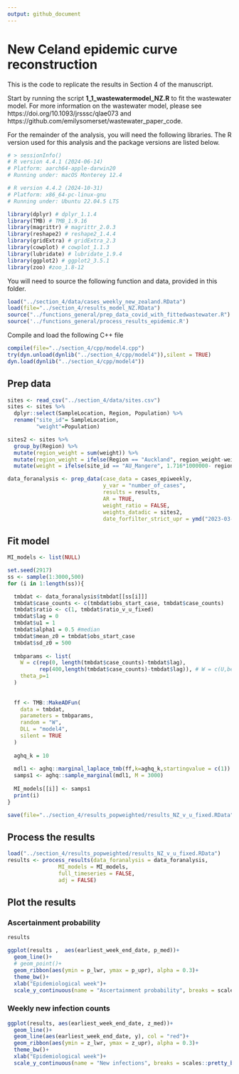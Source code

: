 ```yaml
---
output: github_document
---
```


<!-- README.md is generated from the README.Rmd. Please edit that file -->

# New Celand epidemic curve reconstruction
This is the code to replicate the results in Section 4 of the manuscript. 

Start by running the script **1_1_wastewatermodel_NZ.R** to fit the wastewater model. For more information on the wastewater model, please see https://doi.org/10.1093/jrsssc/qlae073 and https://github.com/emilysomerset/wastewater_paper_code. 

For the remainder of the analysis, you will need the following libraries. The R version used for this analysis and the package versions are listed below.

```r
# > sessionInfo()
# R version 4.4.1 (2024-06-14)
# Platform: aarch64-apple-darwin20
# Running under: macOS Monterey 12.4

# R version 4.4.2 (2024-10-31)
# Platform: x86_64-pc-linux-gnu
# Running under: Ubuntu 22.04.5 LTS

library(dplyr) # dplyr_1.1.4
library(TMB) # TMB_1.9.16
library(magrittr) # magrittr_2.0.3
library(reshape2) # reshape2_1.4.4
library(gridExtra) # gridExtra_2.3
library(cowplot) # cowplot_1.1.3
library(lubridate) # lubridate_1.9.4
library(ggplot2) # ggplot2_3.5.1
library(zoo) #zoo_1.8-12
```

You will need to source the following function and data, provided in this folder. 
```r
load("../section_4/data/cases_weekly_new_zealand.RData")
load(file="../section_4/results_model_NZ.RData")
source("../functions_general/prep_data_covid_with_fittedwastewater.R")
source('../functions_general/process_results_epidemic.R')
```

Compile and load the following C++ file
```r
compile(file="../section_4/cpp/model4.cpp")
try(dyn.unload(dynlib("../section_4/cpp/model4")),silent = TRUE)
dyn.load(dynlib("../section_4/cpp/model4"))
```

## Prep data

```r
sites <- read_csv("../section_4/data/sites.csv")
sites <- sites %>% 
  dplyr::select(SampleLocation, Region, Population) %>% 
  rename("site_id"= SampleLocation,
         "weight"=Population)

sites2 <- sites %>% 
  group_by(Region) %>% 
  mutate(region_weight = sum(weight)) %>% 
  mutate(region_weight = ifelse(Region == "Auckland", region_weight-weight[which(site_id == "AU_Mangere")], region_weight)) %>% 
  mutate(weight = ifelse(site_id == "AU_Mangere", 1.716*1000000- region_weight, weight))

data_foranalysis <- prep_data(case_data = cases_epiweekly,
                              y_var = "number_of_cases",
                              results = results,
                              AR = TRUE,
                              weight_ratio = FALSE,
                              weights_datadic = sites2,
                              date_forfilter_strict_upr = ymd("2023-03-31"))
```

## Fit model

```r
MI_models <- list(NULL)

set.seed(2917)
ss <- sample(1:3000,500)
for (i in 1:length(ss)){

  tmbdat <- data_foranalysis$tmbdat[[ss[i]]]
  tmbdat$case_counts <- c(tmbdat$obs_start_case, tmbdat$case_counts)
  tmbdat$ratio <- c(1, tmbdat$ratio_v_u_fixed)
  tmbdat$lag = 0
  tmbdat$u1 = 1
  tmbdat$alpha1 = 0.5 #median
  tmbdat$mean_z0 = tmbdat$obs_start_case
  tmbdat$sd_z0 = 500
  
  tmbparams <- list(
    W = c(rep(0, length(tmbdat$case_counts)-tmbdat$lag), 
          rep(400,length(tmbdat$case_counts)-tmbdat$lag)), # W = c(U,beta,Z); 
    theta_p=1
  )
  
  
  ff <- TMB::MakeADFun(
    data = tmbdat,
    parameters = tmbparams,
    random = "W",
    DLL = "model4",
    silent = TRUE
  )
  
  aghq_k = 10
  
  mdl1 <- aghq::marginal_laplace_tmb(ff,k=aghq_k,startingvalue = c(1))
  samps1 <- aghq::sample_marginal(mdl1, M = 3000) 
  
  MI_models[[i]] <- samps1
  print(i)
}

save(file="../section_4/results_popweighted/results_NZ_v_u_fixed.RData", list = "MI_models")
```

## Process the results

```r
load("../section_4/results_popweighted/results_NZ_v_u_fixed.RData")
results <- process_results(data_foranalysis = data_foranalysis,
                MI_models = MI_models,
                full_timeseries = FALSE,
                adj = FALSE)
```

## Plot the results

### Ascertainment probability

```r

results

ggplot(results ,  aes(earliest_week_end_date, p_med))+
  geom_line()+
  # geom_point()+
  geom_ribbon(aes(ymin = p_lwr, ymax = p_upr), alpha = 0.3)+
  theme_bw()+
  xlab("Epidemiological week")+ 
  scale_y_continuous(name = "Ascertainment probability", breaks = scales::pretty_breaks(n=10))

```

### Weekly new infection counts

```r
ggplot(results, aes(earliest_week_end_date, z_med))+
  geom_line()+
  geom_line(aes(earliest_week_end_date, y), col = "red")+
  geom_ribbon(aes(ymin = z_lwr, ymax = z_upr), alpha = 0.3)+
  theme_bw()+ 
  xlab("Epidemiological week")+ 
  scale_y_continuous(name = "New infections", breaks = scales::pretty_breaks(n=10))
```
